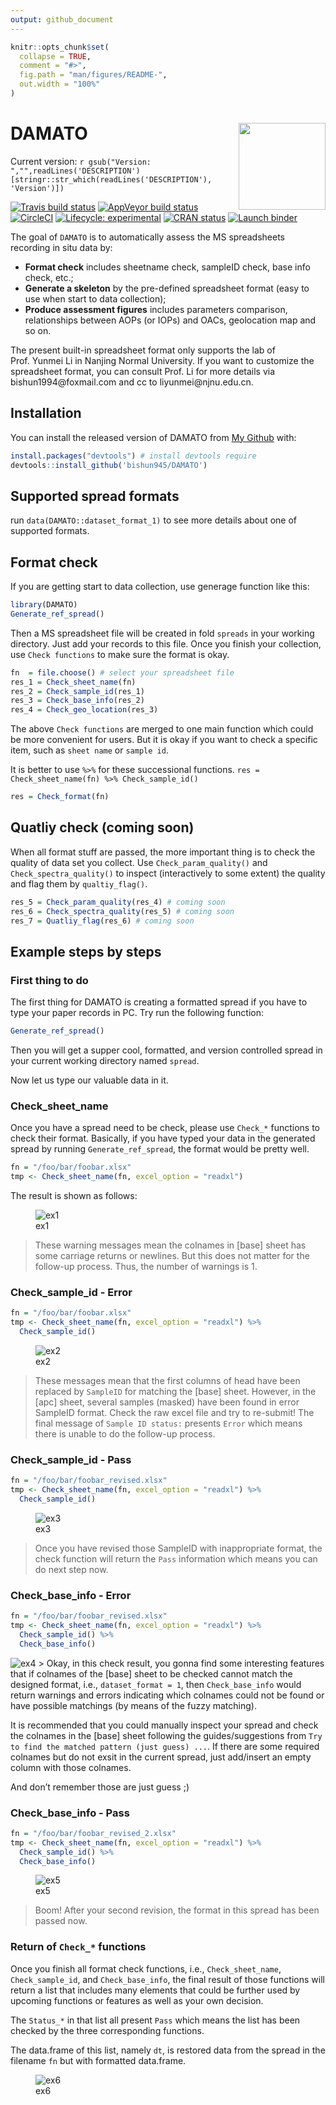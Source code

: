 ```yaml
---
output: github_document
---
```


<!-- README.md is generated from README.Rmd. Please edit that file -->

```r
knitr::opts_chunk$set(
  collapse = TRUE,
  comment = "#>",
  fig.path = "man/figures/README-",
  out.width = "100%"
)
```

# DAMATO <img src='man/figures/logo.png' align="right" height="139" />

Current version: `r gsub("Version: ","",readLines('DESCRIPTION')[stringr::str_which(readLines('DESCRIPTION'), 'Version')])`

<!-- badges: start -->
[![Travis build status](https://travis-ci.com/bishun945/DAMATO.svg?token=ekKczQU5ZnxJHkx55qWv&branch=master)](https://travis-ci.com/bishun945/DAMATO)
[![AppVeyor build status](https://ci.appveyor.com/api/projects/status/ka7a4j64v11xhive?svg=true)](https://ci.appveyor.com/project/bishun945/damato)
[![CircleCI](https://circleci.com/gh/bishun945/DAMATO/tree/circleci-project-setup.svg?style=svg&circle-token=0e261ccfcb5335a249044d86bab7569c0131db7e)](https://circleci.com/gh/bishun945/DAMATO/tree/circleci-project-setup)
[![Lifecycle: experimental](https://img.shields.io/badge/lifecycle-experimental-orange.svg)](https://www.tidyverse.org/lifecycle/#experimental)
[![CRAN status](https://www.r-pkg.org/badges/version/DAMATO)](https://CRAN.R-project.org/package=DAMATO)
[![Launch binder](https://mybinder.org/badge_logo.svg)](https://mybinder.org/v2/gh/bishun945/DAMATO/master)
<!-- badges: end -->

The goal of `DAMATO` is to automatically assess the MS spreadsheets recording in situ data by:

  * **Format check** includes sheetname check, sampleID check, base info check, etc.;
  * **Generate a skeleton** by the pre-defined spreadsheet format (easy to use when start to data collection);
  * **Produce assessment figures** includes parameters comparison, relationships between AOPs (or IOPs) and OACs, geolocation map and so on.
  
The present built-in spreadsheet format only supports the lab of Prof. Yunmei Li in Nanjing Normal University. If you want to customize the spreadsheet format, you can consult Prof. Li for more details via bishun1994@foxmail.com and cc to liyunmei@njnu.edu.cn.

## Installation

You can install the released version of DAMATO from [My Github](https://github.com/bishun945/DAMATO) with:

``` r
install.packages("devtools") # install devtools require
devtools::install_github('bishun945/DAMATO')
```

## Supported spread formats

run `data(DAMATO::dataset_format_1)` to see more details about one of supported formats.

## Format check

If you are getting start to data collection, use generage function like this:

```r
library(DAMATO)
Generate_ref_spread()
```

Then a MS spreadsheet file will be created in fold `spreads` in your working directory. Just add your records to this file. Once you finish your collection, use `Check functions` to make sure the format is okay.

```r

fn  = file.choose() # select your spreadsheet file
res_1 = Check_sheet_name(fn)
res_2 = Check_sample_id(res_1)
res_3 = Check_base_info(res_2)
res_4 = Check_geo_location(res_3)
```

The above `Check functions` are merged to one main function which could be more convenient for users. But it is okay if you want to check a specific item, such as `sheet name` or `sample id`.

It is better to use `%>%` for these successional functions. `res = Check_sheet_name(fn) %>% Check_sample_id()`

```r
res = Check_format(fn)
```

## Quatliy check (coming soon)

When all format stuff are passed, the more important thing is to check the quality of data set you collect. Use `Check_param_quality()` and `Check_spectra_quality()` to inspect (interactively to some extent) the quality and flag them by `qualtiy_flag()`.

```r
res_5 = Check_param_quality(res_4) # coming soon
res_6 = Check_spectra_quality(res_5) # coming soon
res_7 = Quatliy_flag(res_6) # coming soon
```


## Example steps by steps

### First thing to do

The first thing for DAMATO is creating a formatted spread if you have to type your paper records in PC. Try run the following function:

```r
Generate_ref_spread()
```

Then you will get a supper cool, formatted, and version controlled spread in your current working directory named `spread`.

Now let us type our valuable data in it.

### Check_sheet_name

Once you have a spread need to be check, please use `Check_*` functions to check their format. Basically, if you have typed your data in the generated spread by running `Generate_ref_spread`, the format would be pretty well.

```r
fn = "/foo/bar/foobar.xlsx"
tmp <- Check_sheet_name(fn, excel_option = "readxl")
```

The result is shown as follows:

![ex1](./man/figures/Check_sheet_name_1.jpg)

> These warning messages mean the colnames in [base] sheet has some carriage returns or newlines. But this does not matter for the follow-up process. Thus, the number of warnings is 1.

### Check_sample_id - Error

```r
fn = "/foo/bar/foobar.xlsx"
tmp <- Check_sheet_name(fn, excel_option = "readxl") %>%
  Check_sample_id()
```

![ex2](./man/figures/Check_sample_id.jpg)

> These messages mean that the first columns of head have been replaced by `SampleID` for matching the [base] sheet. However, in the [apc] sheet, several samples (masked) have been found in error SampleID format. Check the raw excel file and try to re-submit! The final message of `Sample ID status: ` presents `Error` which means there is unable to do the follow-up process.

### Check_sample_id - Pass

```r
fn = "/foo/bar/foobar_revised.xlsx"
tmp <- Check_sheet_name(fn, excel_option = "readxl") %>%
  Check_sample_id()
```

![ex3](./man/figures/Check_sample_id_pass.jpg)

> Once you have revised those SampleID with inappropriate format, the check function will return the `Pass` information which means you can do next step now.


### Check_base_info - Error

```r
fn = "/foo/bar/foobar_revised.xlsx"
tmp <- Check_sheet_name(fn, excel_option = "readxl") %>%
  Check_sample_id() %>%
  Check_base_info()
```

![ex4](./man/figures/Check_base_info_error.jpg)
> Okay, in this check result, you gonna find some interesting features that if colnames of the [base] sheet to be checked cannot match the designed format, i.e., `dataset_format = 1`, then `Check_base_info` would return warnings and errors indicating which colnames could not be found or have possible matchings (by means of the fuzzy matching).

It is recommended that you could manually inspect your spread and check the colnames in the [base] sheet following the guides/suggestions from `Try to find the matched pattern (just guess) ...`. If there are some required colnames but do not exsit in the current spread, just add/insert an empty column with those colnames.

And don't remember those are just guess ;)


### Check_base_info - Pass

```r
fn = "/foo/bar/foobar_revised_2.xlsx"
tmp <- Check_sheet_name(fn, excel_option = "readxl") %>%
  Check_sample_id() %>%
  Check_base_info()
```

![ex5](./man/figures/Check_base_info_pass.jpg)

> Boom! After your second revision, the format in this spread has been passed now.

### Return of `Check_*` functions

Once you finish all format check functions, i.e., `Check_sheet_name`, `Check_sample_id`, and `Check_base_info`, the final result of those functions will return a list that includes many elements that could be further used by upcoming functions or features as well as your own decision.

The `Status_*` in that list all present `Pass` which means the list has been checked by the three corresponding functions. 

The data.frame of this list, namely `dt`, is restored data from the spread in the filename `fn` but with formatted data.frame.

![ex6](./man/figures/Check_return.jpg)


